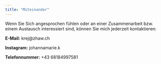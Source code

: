 ```yaml
---
title: "Miteinander"
---
```


Wenn Sie Sich angesprochen fühlen oder an einer Zusammenarbeit bzw. einem Austausch interessiert sind, können Sie mich jederzeit kontaktieren:

**E-Mail:** krej\@zhaw.ch

**Instagram:** johannamarie.k

**Telefonnummer:** +43 68184997581


